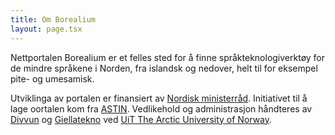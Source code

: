 ```yaml
---
title: Om Borealium
layout: page.tsx
---
```


Nettportalen Borealium er et felles sted for å finne språkteknologiverktøy for de mindre språkene i Norden, fra islandsk og nedover, helt til for eksempel pite- og umesamisk.

Utviklinga av portalen er finansiert av [Nordisk ministerråd](https://www.norden.org/en/nordic-council-ministers). Initiativet til å lage oortalen kom fra [ASTIN](https://www.isof.se/vart-uppdrag/samarbeten/arbetsgruppen-for-sprakteknologi-i-norden-astin). Vedlikehold og administrasjon håndteres av [Divvun](https://divvun.no/en/index.html) og [Giellatekno](https://giellatekno.uit.no/index.eng.html) ved [UiT The Arctic University of Norway](https://en.uit.no).
